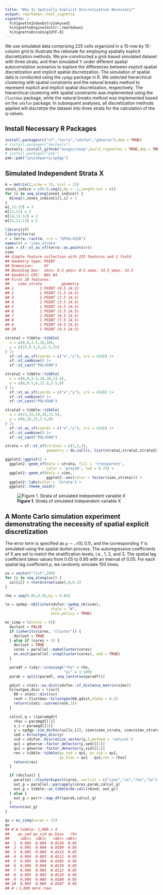 ```yaml
---
title: "Why Is Spatially Explicit Discretization Necessary?"
output: rmarkdown::html_vignette
vignette: >
  %\VignetteIndexEntry{whysed}
  %\VignetteEngine{knitr::rmarkdown}
  %\VignetteEncoding{UTF-8}
---
```





We use simulated data comprising 225 cells organized in a 15-row by 15-column grid to illustrate the rationale for employing spatially explicit discretization methods. We pre-constructed a grid-based simulated dataset with three strata, and then simulated Y under different spatial autocorrelation scenarios to explore the differences between explicit spatial discretization and implicit spatial discretization. The simulation of spatial data is conducted using the `spdgp` package in R. We selected hierarchical clustering with spatial constraints and the natural breaks method to represent explicit and implicit spatial discretization, respectively. The hierarchical clustering with spatial constraints was implemented using the `ClustGeo` package, while the natural breaks method was implemented based on the `sdsfun` package. In subsequent analyses, all discretization methods applied will discretize the dataset into three strata for the calculation of the q-values.

## Install Necessary R Packages

```r
install.packages(c("sf","terra","sdsfun","gdverse"),dep = TRUE)
# install.packages("devtools")
devtools::install_github("ausgis/sesp",build_vignettes = TRUE,dep = TRUE)
# install.packages("pak")
pak::pak("josiahparry/spdgp")
```

## Simulated Independent Strata X


``` r
m = matrix(2,nrow = 15, ncol = 15)
zone1_indice = c(6:9,seq(8,by = -1,length.out = 6))
for (i in seq_along(zone1_indice)) {
  m[seq(1,zone1_indice[i]),i] = 1
}
m[,11:15] = 3
m[13,11] = 2
m[14,11:12] = 2
m[15,11:13] = 2

library(sf)
library(terra)
r = terra::rast(m, crs = "EPSG:4326")
names(r) = 'simx_strata'
simx = sf::st_as_sf(terra::as.points(r))
simx
## Simple feature collection with 225 features and 1 field
## Geometry type: POINT
## Dimension:     XY
## Bounding box:  xmin: 0.5 ymin: 0.5 xmax: 14.5 ymax: 14.5
## Geodetic CRS:  WGS 84
## First 10 features:
##    simx_strata         geometry
## 1            1 POINT (0.5 14.5)
## 2            1 POINT (1.5 14.5)
## 3            1 POINT (2.5 14.5)
## 4            1 POINT (3.5 14.5)
## 5            1 POINT (4.5 14.5)
## 6            1 POINT (5.5 14.5)
## 7            1 POINT (6.5 14.5)
## 8            1 POINT (7.5 14.5)
## 9            1 POINT (8.5 14.5)
## 10           1 POINT (9.5 14.5)

strata1 = tibble::tibble(
  x = c(0,0,3.5,10,10),
  y = c(15,9.5,6,12.5,15)
) |>
  sf::st_as_sf(coords = c("x","y"), crs = 4326) |>
  sf::st_combine() |>
  sf::st_cast("POLYGON")

strata2 = tibble::tibble(
  x = c(0,0,3.5,10,10,13.5),
  y = c(0,9.5,6,12.5,3.5,0)
) |>
  sf::st_as_sf(coords = c("x","y"), crs = 4326) |>
  sf::st_combine() |>
  sf::st_cast("POLYGON")

strata3 = tibble::tibble(
  x = c(15,15,10,10,13.5),
  y = c(0,15,15,3.5,0)
) |>
  sf::st_as_sf(coords = c("x","y"), crs = 4326) |>
  sf::st_combine() |>
  sf::st_cast("POLYGON")

strata = sf::st_sf(stratas = c(1,2,3),
                   geometry = do.call(c, list(strata1,strata2,strata3)))

ggplot2::ggplot() +
  ggplot2::geom_sf(data = strata, fill = 'transparent',
                   color = 'grey10', lwd = 0.75) +
  ggplot2::geom_sf(data = simx,
                   ggplot2::aes(color = factor(simx_strata))) +
  ggplot2::labs(color = 'Strata') +
  ggplot2::theme_void()
```

![**Figure 1**. Strata of simulated independent variable X](man/figures/whysed/x_strata-1.png)

## A Monte Carlo simulation experiment demonstrating the necessity of spatial explicit discretization

The error term is specified as $\mu \sim \mathcal{N}(0, 0.1)$, and the corresponding $Y$ is simulated using the spatial durbin process. The autoregressive coefficients of X are set to match the stratification levels, i.e., 1, 2, and 3. The spatial lag coefficient takes values from 0.05 to 0.95 with an interval of 0.05. For each spatial lag coefficient $\rho$, we randomly simulate 100 times.


``` r
us = vector("list",100)
for (i in seq_along(us)) {
  us[[i]] = rnorm(nrow(simx),0,0.1)
}

rho = seq(0.05,0.95,by = 0.05)

lw = spdep::nb2listw(sdsfun::spdep_nb(simx),
                     style = "W",
                     zero.policy = TRUE)
```


``` r
mc_simq = \(cores = 6){
  doclust = FALSE
  if (inherits(cores, "cluster")) {
    doclust = TRUE
  } else if (cores > 1) {
    doclust = TRUE
    cores = parallel::makeCluster(cores)
    on.exit(parallel::stopCluster(cores), add = TRUE)
  }

  paradf = tidyr::crossing("rho" = rho,
                           "ui" = 1:100)
  parak = split(paradf, seq_len(nrow(paradf)))

  gdist = stats::as.dist(sdsfun::sf_distance_matrix(simx))
  hclustgeo_disc = \(xv){
    D0 = stats::dist(xv)
    resh = ClustGeo::hclustgeo(D0,gdist,alpha = 0.5)
    return(stats::cutree(resh,3))
  }

  calcul_q = \(paramgd){
    rhov = paramgd[[1]]
    u_i = paramgd[[2]]
    y = spdgp::sim_durbin(us[[u_i]], simx$simx_strata, simx$simx_strata, lw, rho = rhov)
    sed = hclustgeo_disc(y)
    sid = sdsfun::discretize_vector(y,3,method = 'natural')
    qv1 = gdverse::factor_detector(y,sed)[[1]]
    qv2 = gdverse::factor_detector(y,sid)[[1]]
    res = tibble::tibble(qv_sed = qv1, qv_sid = qv2,
                         qv_bias = qv1 - qv2,rho = rhov)
    return(res)
  }

  if (doclust) {
    parallel::clusterExport(cores, varlist = c("simx","us","rho","lw"))
    out_g = parallel::parLapply(cores,parak,calcul_q)
    out_g = tibble::as_tibble(do.call(rbind, out_g))
  } else {
    out_g = purrr::map_dfr(parak,calcul_q)
  }
  return(out_g)
}

qv = mc_simq(cores = 12)
qv
## # A tibble: 1,900 × 4
##    qv_sed qv_sid qv_bias   rho
##     <dbl>  <dbl>   <dbl> <dbl>
##  1  0.995  0.984  0.0110  0.05
##  2  0.995  0.984  0.0109  0.05
##  3  0.995  0.984  0.0113  0.05
##  4  0.994  0.983  0.0112  0.05
##  5  0.995  0.984  0.0105  0.05
##  6  0.996  0.984  0.0119  0.05
##  7  0.996  0.985  0.0112  0.05
##  8  0.995  0.983  0.0118  0.05
##  9  0.996  0.986  0.0100  0.05
## 10  0.995  0.984  0.0107  0.05
## # ℹ 1,890 more rows
```
